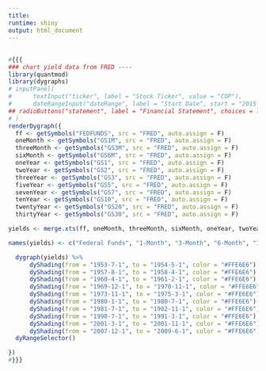 ```yaml
---
title: 
runtime: shiny
output: html_document
---
```


##

<!-- yield curve with recessions -->
<!-- The following interactive app shows the yield curve over time, with period of recesion indicated in red. -->

```r
#{{{
### chart yield data from FRED ----
library(quantmod)
library(dygraphs)
# inputPanel(
# 	   textInput("ticker", label = "Stock Ticker", value = "COP"),
# 	   dateRangeInput("dateRange", label = "Start Date", start = "2015-01-01", end = Sys.Date())
## radioButtons("statement", label = "Financial Statement", choices = list("Balance Sheet" = 1, "Income Statement" = 2), selected = 2)
# )
renderDygraph({
  ff <- getSymbols("FEDFUNDS", src = "FRED", auto.assign = F)
  oneMonth <- getSymbols("GS1M", src = "FRED", auto.assign = F)
  threeMonth <- getSymbols("GS3M", src = "FRED", auto.assign = F)
  sixMonth <- getSymbols("GS6M", src = "FRED", auto.assign = F)
  oneYear <- getSymbols("GS1", src = "FRED", auto.assign = F)
  twoYear <- getSymbols("GS2", src = "FRED", auto.assign = F)
  threeYear <- getSymbols("GS3", src = "FRED", auto.assign = F)
  fiveYear <- getSymbols("GS5", src = "FRED", auto.assign = F)
  sevenYear <- getSymbols("GS7", src = "FRED", auto.assign = F)
  tenYear <- getSymbols("GS10", src = "FRED", auto.assign = F)
  twentyYear <- getSymbols("GS20", src = "FRED", auto.assign = F)
  thirtyYear <- getSymbols("GS30", src = "FRED", auto.assign = F)

yields <- merge.xts(ff, oneMonth, threeMonth, sixMonth, oneYear, twoYear, threeYear, fiveYear, sevenYear, tenYear, twentyYear, thirtyYear, join = "outer")

names(yields) <- c("Federal Funds", "1-Month", "3-Month", "6-Month", "1-Year", "2-Year", "3-Year", "5-Year", "7-Year", "10-Year", "20-Year", "30-Year")

  dygraph(yields) %>%
      dyShading(from = "1953-7-1", to = "1954-5-1", color = "#FFE6E6") %>%
      dyShading(from = "1957-8-1", to = "1958-4-1", color = "#FFE6E6") %>%
      dyShading(from = "1960-4-1", to = "1961-2-1", color = "#FFE6E6") %>%
      dyShading(from = "1969-12-1", to = "1970-11-1", color = "#FFE6E6") %>%
      dyShading(from = "1973-11-1", to = "1975-3-1", color = "#FFE6E6") %>%
      dyShading(from = "1980-1-1", to = "1980-7-1", color = "#FFE6E6") %>%
      dyShading(from = "1981-7-1", to = "1982-11-1", color = "#FFE6E6") %>%
      dyShading(from = "1990-7-1", to = "1991-3-1", color = "#FFE6E6") %>%
      dyShading(from = "2001-3-1", to = "2001-11-1", color = "#FFE6E6") %>%
      dyShading(from = "2007-12-1", to = "2009-6-1", color = "#FFE6E6") %>%
  dyRangeSelector()

})
#}}}
```
